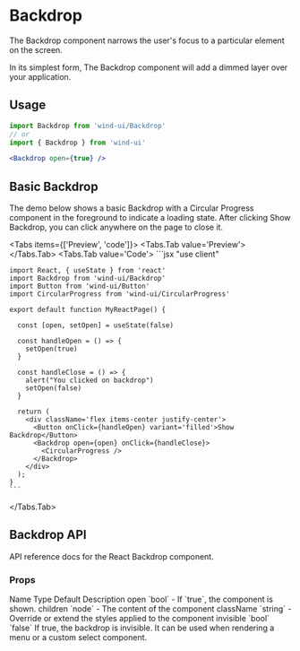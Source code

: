 
# Backdrop

The Backdrop component narrows the user's focus to a particular element on the screen.

In its simplest form, The Backdrop component will add a dimmed layer over your application.

## Usage
```jsx
import Backdrop from 'wind-ui/Backdrop'
// or
import { Backdrop } from 'wind-ui'
```
```jsx
<Backdrop open={true} />
```

## Basic Backdrop
The demo below shows a basic Backdrop with a Circular Progress component in the foreground to indicate a loading state. After clicking Show Backdrop, you can click anywhere on the page to close it.

<Tabs items={['Preview', 'code']}>
  <Tabs.Tab value='Preview'>
    <BasicBackdrop />
  </Tabs.Tab>
  <Tabs.Tab value='Code'>
    ```jsx
    "use client"

    import React, { useState } from 'react'
    import Backdrop from 'wind-ui/Backdrop'
    import Button from 'wind-ui/Button'
    import CircularProgress from 'wind-ui/CircularProgress'

    export default function MyReactPage() {

      const [open, setOpen] = useState(false)
  
      const handleOpen = () => {
        setOpen(true)
      }

      const handleClose = () => {
        alert("You clicked on backdrop")
        setOpen(false)
      }

      return (
        <div className='flex items-center justify-center'>
          <Button onClick={handleOpen} variant='filled'>Show Backdrop</Button>
          <Backdrop open={open} onClick={handleClose}>
            <CircularProgress />
          </Backdrop>
        </div>
      );
    }
    ```
  </Tabs.Tab>
</Tabs>

## Backdrop API
API reference docs for the React Backdrop component.

### Props
<Table>
  <thead>
    <Table.Tr>
      <Table.Th>Name</Table.Th>
      <Table.Th>Type</Table.Th>
      <Table.Th>Default</Table.Th>
      <Table.Th>Description</Table.Th>
    </Table.Tr>
  </thead>
  <tbody>
    <Table.Tr>
      <Table.Td>open</Table.Td>
      <Table.Td>`bool`</Table.Td>
      <Table.Td>-</Table.Td>
      <Table.Td>If `true`, the component is shown.</Table.Td>
    </Table.Tr>
    <Table.Tr>
      <Table.Td>children</Table.Td>
      <Table.Td>`node`</Table.Td>
      <Table.Td>-</Table.Td>
      <Table.Td>The content of the component</Table.Td>
    </Table.Tr>
    <Table.Tr>
      <Table.Td>className</Table.Td>
      <Table.Td>`string`</Table.Td>
      <Table.Td>-</Table.Td>
      <Table.Td>Override or extend the styles applied to the component</Table.Td>
    </Table.Tr>
    <Table.Tr>
      <Table.Td>invisible</Table.Td>
      <Table.Td>`bool`</Table.Td>
      <Table.Td>`false`</Table.Td>
      <Table.Td>If true, the backdrop is invisible. It can be used when rendering a menu or a custom select component.</Table.Td>
    </Table.Tr>
  </tbody>
</Table>
